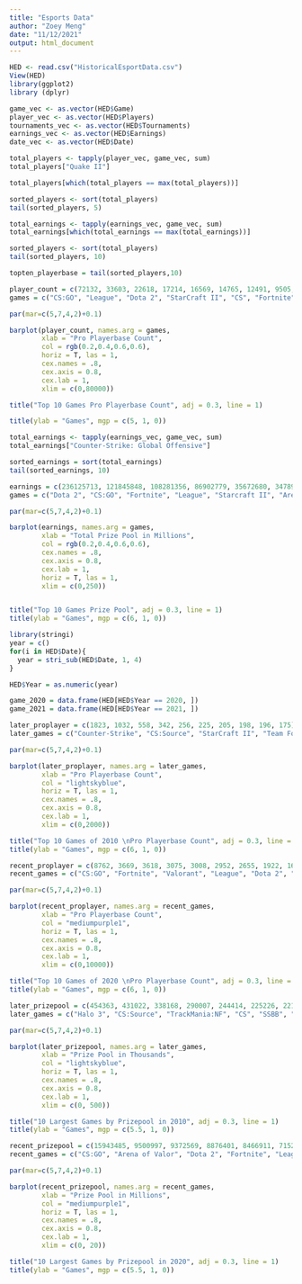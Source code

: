 ```yaml
---
title: "Esports Data"
author: "Zoey Meng"
date: "11/12/2021"
output: html_document
---
```


```r
HED <- read.csv("HistoricalEsportData.csv")
View(HED)
library(ggplot2)
library (dplyr)
```


```r
game_vec <- as.vector(HED$Game)
player_vec <- as.vector(HED$Players)
tournaments_vec <- as.vector(HED$Tournaments)
earnings_vec <- as.vector(HED$Earnings)
date_vec <- as.vector(HED$Date)
```


```r
total_players <- tapply(player_vec, game_vec, sum)
total_players["Quake II"]
```


```r
total_players[which(total_players == max(total_players))]
```


```r
sorted_players <- sort(total_players)
tail(sorted_players, 5)
```


```r
total_earnings <- tapply(earnings_vec, game_vec, sum)
total_earnings[which(total_earnings == max(total_earnings))]
```


```r
sorted_players <- sort(total_players)
tail(sorted_players, 10)

topten_playerbase = tail(sorted_players,10)
```
```r
player_count = c(72132, 33603, 22618, 17214, 16569, 14765, 12491, 9505, 9135, 8975)
games = c("CS:GO", "League", "Dota 2", "StarCraft II", "CS", "Fortnite", "Overwatch", "PUBG", "Rocket League", "Super Smash")

par(mar=c(5,7,4,2)+0.1)

barplot(player_count, names.arg = games, 
        xlab = "Pro Playerbase Count",
        col = rgb(0.2,0.4,0.6,0.6), 
        horiz = T, las = 1,
        cex.names = .8,
        cex.axis = 0.8, 
        cex.lab = 1,
        xlim = c(0,80000))

title("Top 10 Games Pro Playerbase Count", adj = 0.3, line = 1)

title(ylab = "Games", mgp = c(5, 1, 0))

```



```r
total_earnings <- tapply(earnings_vec, game_vec, sum)
total_earnings["Counter-Strike: Global Offensive"]

sorted_earnings = sort(total_earnings)
tail(sorted_earnings, 10)
```

```r
earnings = c(236125713, 121845848, 108281356, 86902779, 35672680, 34789486, 33747828, 28529882, 25674831, 19157965)/1000000
games = c("Dota 2", "CS:GO", "Fortnite", "League", "Starcraft II", "Arena of Valor", "PUBG", "Overwatch", "Hearthstone", "Rainbow Six")

par(mar=c(5,7,4,2)+0.1)

barplot(earnings, names.arg = games, 
        xlab = "Total Prize Pool in Millions",
        col = rgb(0.2,0.4,0.6,0.6),
        cex.names = .8,
        cex.axis = 0.8, 
        cex.lab = 1,
        horiz = T, las = 1,
        xlim = c(0,250))


title("Top 10 Games Prize Pool", adj = 0.3, line = 1)
title(ylab = "Games", mgp = c(6, 1, 0))
```

```R
library(stringi)
year = c()
for(i in HED$Date){
  year = stri_sub(HED$Date, 1, 4)
}

HED$Year = as.numeric(year)

game_2020 = data.frame(HED[HED$Year == 2020, ])
game_2021 = data.frame(HED[HED$Year == 2021, ])
```

```R
later_proplayer = c(1823, 1032, 558, 342, 256, 225, 205, 198, 196, 175)
later_games = c("Counter-Strike", "CS:Source", "StarCraft II", "Team Fortress 2", "SSBM", "Halo 3", "StarCraft: BW", "WarCraft III", "DotA", "COD 4")

par(mar=c(5,7,4,2)+0.1)

barplot(later_proplayer, names.arg = later_games, 
        xlab = "Pro Playerbase Count",
        col = "lightskyblue", 
        horiz = T, las = 1,
        cex.names = .8,
        cex.axis = 0.8, 
        cex.lab = 1,
        xlim = c(0,2000))

title("Top 10 Games of 2010 \nPro Playerbase Count", adj = 0.3, line = 1)
title(ylab = "Games", mgp = c(6, 1, 0))
```
```R
recent_proplayer = c(8762, 3669, 3618, 3075, 3008, 2952, 2655, 1922, 1610, 1203)
recent_games = c("CS:GO", "Fortnite", "Valorant", "League", "Dota 2", "PUBG", "Rocket League", "Apex Legends", "Six Siege", "COD: Warzone")

par(mar=c(5,7,4,2)+0.1)

barplot(recent_proplayer, names.arg = recent_games, 
        xlab = "Pro Playerbase Count",
        col = "mediumpurple1", 
        horiz = T, las = 1,
        cex.names = .8,
        cex.axis = 0.8, 
        cex.lab = 1,
        xlim = c(0,10000))

title("Top 10 Games of 2020 \nPro Playerbase Count", adj = 0.3, line = 1)
title(ylab = "Games", mgp = c(6, 1, 0))
```

```R
later_prizepool = c(454363, 431022, 338168, 290007, 244414, 225226, 221381, 218835, 215095, 190624)/1000
later_games = c("Halo 3", "CS:Source", "TrackMania:NF", "CS", "SSBB", "WarCraft III", "FIFA 10", "iRacing.com", "COD 4", "Quake Live")

par(mar=c(5,7,4,2)+0.1)

barplot(later_prizepool, names.arg = later_games, 
        xlab = "Prize Pool in Thousands",
        col = "lightskyblue", 
        horiz = T, las = 1,
        cex.names = .8,
        cex.axis = 0.8, 
        cex.lab = 1,
        xlim = c(0, 500))

title("10 Largest Games by Prizepool in 2010", adj = 0.3, line = 1)
title(ylab = "Games", mgp = c(5.5, 1, 0))
```

```R
recent_prizepool = c(15943485, 9500997, 9372569, 8876401, 8466911, 7152172, 6492507, 5859298, 5763561, 5101127)/1000000
recent_games = c("CS:GO", "Arena of Valor", "Dota 2", "Fortnite", "League", "COD:MW", "PUBG Mobile", "Six Siege", "Overwatch", "PUBG")

par(mar=c(5,7,4,2)+0.1)

barplot(recent_prizepool, names.arg = recent_games, 
        xlab = "Prize Pool in Millions",
        col = "mediumpurple1", 
        horiz = T, las = 1,
        cex.names = .8,
        cex.axis = 0.8, 
        cex.lab = 1,
        xlim = c(0, 20))

title("10 Largest Games by Prizepool in 2020", adj = 0.3, line = 1)
title(ylab = "Games", mgp = c(5.5, 1, 0))
```